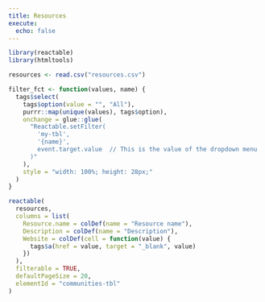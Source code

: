 ```yaml
---
title: Resources
execute:
  echo: false
---
```


```r
library(reactable)
library(htmltools)
```

```r
resources <- read.csv("resources.csv")
```

```r
filter_fct <- function(values, name) {
  tags$select(
    tags$option(value = "", "All"),
    purrr::map(unique(values), tags$option),
    onchange = glue::glue(
      "Reactable.setFilter(
        'my-tbl', 
        '{name}', 
        event.target.value  // This is the value of the dropdown menu
      )"
    ),
    style = "width: 100%; height: 28px;"
  )
}
```


```r
reactable(
  resources,
  columns = list(
    Resource.name = colDef(name = "Resource name"),
    Description = colDef(name = "Description"),
    Website = colDef(cell = function(value) {
      tags$a(href = value, target = "_blank", value)
    })
  ),
  filterable = TRUE,
  defaultPageSize = 20,
  elementId = "communities-tbl"
)
```

